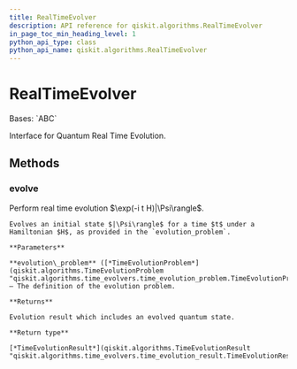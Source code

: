 ```yaml
---
title: RealTimeEvolver
description: API reference for qiskit.algorithms.RealTimeEvolver
in_page_toc_min_heading_level: 1
python_api_type: class
python_api_name: qiskit.algorithms.RealTimeEvolver
---
```


# RealTimeEvolver

<Class id="qiskit.algorithms.RealTimeEvolver" isDedicatedPage={true} github="https://github.com/qiskit/qiskit/tree/stable/0.24/qiskit/algorithms/time_evolvers/real_time_evolver.py" signature="RealTimeEvolver">
  Bases: `ABC`

  Interface for Quantum Real Time Evolution.

  ## Methods

  <span id="qiskit-algorithms-realtimeevolver-evolve" />

  ### evolve

  <Function id="qiskit.algorithms.RealTimeEvolver.evolve" name="evolve" signature="abstract RealTimeEvolver.evolve(evolution_problem)">
    Perform real time evolution $\exp(-i t H)|\Psi\rangle$.

    Evolves an initial state $|\Psi\rangle$ for a time $t$ under a Hamiltonian $H$, as provided in the `evolution_problem`.

    **Parameters**

    **evolution\_problem** ([*TimeEvolutionProblem*](qiskit.algorithms.TimeEvolutionProblem "qiskit.algorithms.time_evolvers.time_evolution_problem.TimeEvolutionProblem")) – The definition of the evolution problem.

    **Returns**

    Evolution result which includes an evolved quantum state.

    **Return type**

    [*TimeEvolutionResult*](qiskit.algorithms.TimeEvolutionResult "qiskit.algorithms.time_evolvers.time_evolution_result.TimeEvolutionResult")
  </Function>
</Class>

